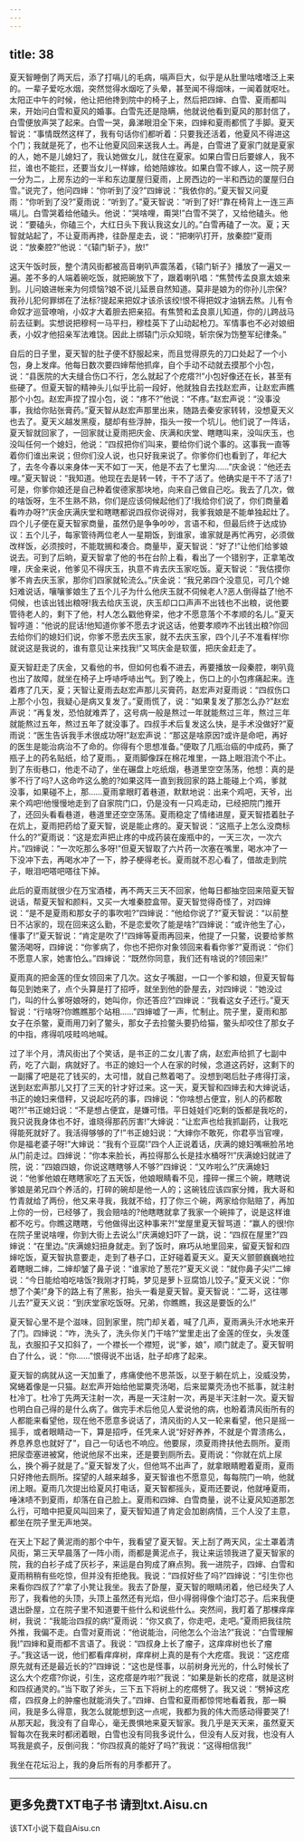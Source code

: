 ```yaml
---
---
---
```

title: 38
---




夏天智睡倒了两天后，添了打嗝儿的毛病，嗝声巨大，似乎是从肚里咕嗜嗜泛上来的。一辈子爱吃水烟，突然觉得水烟吃了头晕，甚至闻不得烟味，一闻着就呕吐。太阳正中午的时候，他让把他搀到院中的椅子上，然后把四婶、白雪、夏雨都叫来，开始问白雪和夏风的婚事。白雪先还是隐瞒，他就说他看到夏风的那封信了，白雪便放声哭了起来。白雪一哭，鼻涕眼泪全下来，四婶和夏雨都慌了手脚。夏天智说：“事情既然这样了，我有句话你们都听着：只要我还活着，他夏风不得进这个门；我就是死了，也不让他夏风回来送我人土。再是，白雪进了夏家门就是夏家的人，她不是儿媳妇了，我认她做女儿，就住在夏家。如果白雪日后要嫁人，我不拦，谁也不能拦，还要当女儿一样嫁，给她陪嫁妆。如果白雪不嫁人，这一院子房一分为二，上房东边的一半和东边厦屋归夏雨，上房西边的一半和西边的厦屋归白雪。”说完了，他问四婶：“你听到了没?”四婶说：“我依你的。”夏天智又问夏雨：“你听到了没?”夏雨说：“听到了。”夏天智说：“听到了好!”靠在椅背上一连三声嗝儿。白雪哭着给他磕头。他说：“哭啥哩，甭哭!”白雪不哭了，又给他磕头。他说：“要磕头，你磕三个，大红日头下我认我这女儿的。”白雪再磕了一次。夏；天智就站起了，不让夏雨再搀，往卧屋走去，说：“把喇叭打开，放秦腔!”夏雨说：“放秦腔?”他说：“《辕门斩子》，放!”

这天午饭时辰，整个清风街都被高音喇叭声震荡着，《辕门斩子》播放了一遍又一遍。差不多的人端着碗吃饭，就把碗放下了，跟着喇叭唱：“焦赞传孟良禀太娘来到。儿问娘进帐来为何烦恼?娘不说儿延景自然知道。莫非是娘为的你孙儿宗保?我孙儿犯何罪绑在了法标?提起来把奴才该杀该绞!恨不得把奴才油锅去熬。儿有令命奴才巡营嘹哨，小奴才大着胆去把亲招。有焦赞和孟良禀儿知道，你的儿跨战马前去征剿。实想说把穆柯一马平扫，穆桂英下了山动起枪刀。军情事也不必对娘细表，小奴才他招亲军法难饶。因此上绑辕门示众知晓，斩宗保为饬整军纪律条。”

自后的日子里，夏天智的肚子便不舒服起来，而且觉得原先的刀口处起了一个小包，身上发痒。他每日数次要四婶帮他抓痒，自个手动不动就去摸那个小包，说：“县医院的大夫缝合伤口不行，怎么就起了个疙瘩?!”小包好像还在长，甚至有些硬了。但夏天智的精神头儿似乎比前一段好，他就独自去找赵宏声，让赵宏声瞧那个小包。赵宏声捏了捏小包，说：“疼不?”他说：“不疼。”赵宏声说：“没事没事，我给你贴张膏药。”夏天智从赵宏声那里出来，随路去秦安家转转，没想夏天义也去了。夏天义越发黑瘦，腿却有些浮肿，指头一按一个坑儿。他们说了一阵话，夏天智就回家了，一回家就让夏雨把庆金、庆满和庆堂、瞎瞎叫来，没叫庆玉，也没叫任何一个媳妇，他说：“四叔把你们叫来，要给你们说个事的。这事我一直等着你们谁出来说；但你们没人说，也只好我来说了。你爹你们也看到了，年纪大了，去冬今春以来身体一天不如丁一天，他是不去了七里沟……”庆金说：“他还去哩。”夏天智说：“我知道。他现在去是转一转，干不了活了。他确实是干不了活了!可是，你爹你娘还是自己种着俊德家那块地，向来自己做自己吃。我去了几次，做的啥饭呀，生不生熟不熟，你们是应该伺候起他们了!我给你们说了，你们商量着看咋办呀?”庆金庆满庆堂和瞎瞎都说四叔你说得对，我爹我娘是不能单独起灶了。四个儿子便在夏天智家商量，虽然仍是争争吵吵，言语不和，但最后终于达成协议：五个儿子，每家管待两位老人一星期饭，到谁家，谁家就是再忙再穷，必须做改样饭，必须按时，不能耽搁和凑合。商量毕，夏天智说：“好了!”让他们给爹娘说去。可到了后晌，夏天智拿了他的书在台阶上看，看出了一个错别字，正拿笔改哩，庆金来说，他爹见不得庆玉，执意不肯去庆玉家吃饭。夏天智说：“我估摸你爹不肯去庆玉家，那你们四家就轮流么。”庆金说：“我兄弟四个没意见，可几个媳妇难说话，嚷嚷爹娘生了五个儿子为什么他庆玉就不伺候老人?恶人倒得益了!他不伺候，也该出钱出粮呀!我去给庆玉说，庆玉却口口声声不出钱也不出粮，说他要管待老人的，剩下了他，村人怎么戳他脊梁，他才不愿意落个不孝顺的名儿。”夏天智哼道：“他说的屁话!他知道你爹不愿去才说这话，他要孝顺咋不出钱出粮?你回去给你们的媳妇们说，你爹不愿去庆玉家，就不去庆玉家，四个儿子不准看样!你就说这是我说的，谁有意见让来找我!”又骂庆金是软蛋，把庆金赶走了。

夏天智赶走了庆金，又看他的书，但如何也看不进去，再要播放一段秦腔，喇叭竟也出了故障，就坐在椅子上呼哧呼哧出气。到了晚上，伤口上的小包疼痛起来。连着疼了几天，夏；天智让夏雨去赵宏声那儿买膏药，赵宏声对夏雨说：“四叔伤口上那个小包，我疑心是病又复发了。”夏雨慌了，说：“如果复发了那怎么办?”赵宏声说：“再复发，恐怕就难弄了，这号病一般是熬过一年就能熬过三年，熬过三年就能熬过五年，熬过五年了就没事了。四叔手术后复发这么快，是手术没做好?”夏雨说：“医生告诉我手术很成功呀!”赵宏声说：“那这是啥原因?或许是命吧，再好的医生是能治病治不了命的。你得有个思想准备。”便取了几瓶治癌的中成药，撕了瓶子上的药名贴纸，给了夏雨。，夏雨脚像踩在棉花堆里，一路上眼泪流个不止。到了东街巷口，他走不动了，坐在碾盘上吃纸烟，巷道里空空荡荡，他想：真的是爹不行了吗?人这命咋这么脆的?如果这阵一直到我回家的路上能碰上个鸡，爹就没事，如果碰不上，那……夏雨拿眼盯着巷道，默默地说：出来个鸡吧，天爷，出来个鸡吧!他慢慢地走到了自家院门口，仍是没有一只鸡走动，已经把院门推开了，还回头看看巷道，巷道里还空空荡荡。夏雨稳定了情绪进屋，夏天智捂着肚子在炕上，夏雨把药给了夏天智，说是能止疼的。夏天智说：“这瓶子上怎么没商标什么的?”夏雨说：“这是宏声把止疼的中成药装在废瓶中的，一天三次，一次六片。”四婶说：“一次吃那么多呀!”但夏天智取了六片药一次塞在嘴里，喝水冲了一下没冲下去，再喝水冲了一下，脖子梗得老长。夏雨就不忍心看了，借故走到院子，眼泪吧嗒吧嗒往下掉。

此后的夏雨就很少在万宝酒楼，再不两天三天不回家，他每日都抽空回来陪夏天智说话，帮夏天智和颜料，又买一大堆秦腔盒带。夏天智觉得奇怪了，对四婶说：“是不是夏雨和那女子的事吹啦?”四婶说：“他给你说了?”夏天智说：“以前整日不沾家的，现在回来这么勤，不是恋爱吹了能是啥?”四婶说：“或许他生了心，懂事了!”夏天智说：“肯定是吹了!”四婶等夏雨再回来，他提了一只鳖，说要给爹熬鳖汤喝呀，四婶说：“你爹病了，你也不把你对象领回来看看你爹?”夏雨说：“你们不愿意人家，她害怕么。”四婶说：“既然你同意，我们还有啥说的?领回来!”

夏雨真的把金莲的侄女领回来了几次。这女子嘴甜，一口一个爹和娘，但夏天智每每见到她来了，点个头算是打了招呼，就坐到他的卧屋去，对四婶说：“她没过门，叫的什么爹呀娘呀的，她叫你，你还答应?”四婶说：“我看这女子还行。”夏天智说：“行啥呀?你瞧瞧那个站相……”四婶嘘了一声，忙制止。院子里，夏雨和那女子在杀鳖，夏雨用刀剁了鳖头，那女子去捡鳖头要扔给猫，鳖头却咬住了那女子的中指，疼得叽吱畦呜地喊。

过了半个月，清风街出了个笑话，是书正的二女儿害了病，赵宏声给抓了七副中药，吃了六副，病就好了。书正的媳妇一个人在家的时候，念道这药好，这剩下的一副撂了吧是花了钱买的，太可惜，就自己熬着喝了。没想到喝后肚子疼得打滚，送到赵宏声那儿又打了三天的针才好过来。这一天，夏天智和四婶去和大婶说话，书正的媳妇来借秤，又说起吃药的事，四婶说：“你啥想占便宜，别人的药都敢喝?!”书正媳妇说：“不是想占便宜，是嫌可惜。平日娃娃们吃剩的饭都是我吃的，我只说我身体也不好，谁晓得那药厉害!”大婶说：“让宏声也给我抓副药，让我吃得能死就好了。我活得够够的了!”书正媳妇说：“大婶你不敢死，你君亭当官哩，你是福老婆子呀!”大婶说：“我有个豆腐!”四个人正说着话，庆满的媳妇嘴噘脸吊地从门前走过。四婶说：“你本来脸长，再拉得那么长是挂水桶呀?!”庆满媳妇就进了院，说：“四娘四娘，你说这瞎瞎够人不够?”四婶说：“又咋啦么?”庆满媳妇说：“他爹他娘在瞎瞎家吃了五天饭，他娘眼睛看不见，撞碎一摞三个碗，瞎瞎说爹娘是弟兄四个养活的，打碎的碗却是他一人的；这碗钱应该四家分摊，我大哥和竹青就给了两份，他又来寻我，我就不给，打了你三个碗，两家给你贴赔了，再加上你的一份，已经够了，我会赔啥的?他瞎瞎就拿了我家一个碗摔了，说是这样谁都不吃亏。你瞧这瞎瞎，亏他做得出这种事来?!”堂屋里夏天智骂道：“赢人的很!你在院子里说啥哩，你到大街上去说么!”庆满媳妇吓了一跳，说：“四叔在屋里?”四婶说：“在里边。”庆满媳妇扭身就走。到了饭时，麻巧从地里回来，留夏天智和四婶吃饭，夏天智执意要走，走到了巷子口，正好碰着夏天义。夏天义颤颤巍巍地拉着瞎眼二婶，二婶却皱了鼻子说：“谁家炝了葱花?”夏天义说：“就你鼻子尖!”二婶说：“今日能给咱吃啥饭?我刚才打盹，梦见是萝卜豆腐馅儿饺子。”夏天义说：“你想了个美!”身下的路上有了黑影，抬头一看是夏天智。夏天智说：“二哥，这往哪儿去?”夏天义说：“到庆堂家吃饭呀。兄弟，你瞧瞧，我这是要饭的么!”

夏天智心里不是个滋味，回到家里，院门却关着，喊了几声，夏雨满头汗水地来开了门。四婶说：“咋，洗头了，洗头你关门干啥?”堂里走出了金莲的侄女，头发蓬乱，衣服扣子又扣斜了，一个襟长一个襟短，说“爹，娘”，顺门就走了。夏天智明白了什么，说：“你……”恨得说不出话，肚子却疼了起来。

夏天智的病就从这一天加重了，疼痛使他不思茶饭，以至于躺在炕上，没威没势，窝蜷着像是一只猫。赵宏声开始给他罂粟壳汤喝，后来罂粟壳汤也不抵事，就注射杜冷丁。杜冷丁先两天注射一次，再是一天注射一次，再是半天注射一次。夏天智也明白自己得的是什么病了。做完手术后他见人爱说他的病，也盼着清风街所有的人都能来看望他，现在他不愿意多说话了，清风街的人又一轮来看望，他只是摇一摇手，或者眼睛动一下，算是招呼，任凭来人说“好好养养，不就是个胃溃疡么，养息养息也就好了”，自己一句话也不响应。他要尿，须夏雨搀扶他去厕所。夏雨把尿壶塞进被窝，他说他尿不出来，还是要到厕所去。夏雨说：“你就在炕上尿么，换个褥子就是了。”夏天智发了火，但他骂不出声了，就拿眼睛瞪着夏雨，夏雨只好搀他去厕所。探望的人越来越多，夏天智谁也不愿意见，每每院门一响，他就闭上眼。夏雨几次提出给夏风打电话，夏天智都摇头，夏雨还要说，他就唾夏雨，唾沫啧不到夏雨，却落在自己脸上。夏雨和四婶、白雪商量，说不让夏风知道那怎么行，可暗中把夏风叫回来了，夏天智知道了肯定会加剧病情，三个人没了主意，都坐在院子里无声地哭。

在天上下起了黄泥雨的那个中午，我看望了夏天智。天上刮了两天风，尘土罩着清风街，第三天早晨落了一阵小雨，雨都是黄泥点子，我让来运领我进了夏天智家的院，我的白衫子成了灰衫子，来运是白狗成了麻点狗。我一进院子，四婶、白雪和夏雨稍稍有些吃惊，但并没有拒绝我。我说：“四叔好些了吗?”四婶说：“引生你也来看你四叔了?”拿了小凳让我坐。我去了卧屋，夏天智的眼睛闭着，他已经失了人形了，我看他的头顶，头顶上虽然还有光焰，但小得弱得像个油灯芯子。后来我便退出卧屋，立在院子里不知道要干些什么和说些什么。突然间，我盯着了那棵痒痒树，我说：“我能治四叔的病!”夏雨说：“你又疯了，你走吧，走吧。”夏雨把我往院外推，我偏不走。白雪对夏雨说：“他说能治，问他怎么个治法?”我说：“白雪理解我!”四婶和夏雨都不言语了。我说：“四叔身上长了瘤子，这痒痒树也长了瘤子。”我这话一说，他们都看痒痒树，痒痒树上真的是有个大疙瘩。我说：“这疙瘩原先就有还是最近长的?”四婶说：“这也是怪事，以前树身光光的，什么时候长了这么大个疙瘩?你说，引生，这疙瘩是咋啦?”我说：“如果是新长的疙瘩，就是这树和四叔通灵的。”当下取了斧头，三下五下将树上的疙瘩劈了。我又说：“劈掉这疙瘩，四叔身上的肿瘤也就能消失了。”四婶、白雪和夏雨都惊愕地看着我，那一瞬间，我是多么得意，我怎么就能想到这一点呢，我都为我的伟大而感动得要哭了!从那天起，我没有了自卑心，毫无畏惧地来夏天智家。我几乎是天天来，虽然夏天智每次在我来时都闭着眼，白雪也没有同我多说什么，但没有人反对我，也没有人骂我是疯子，反倒问我：“你四叔真的能好了吗?”我说：“这得相信我!”

我坐在花坛沿上，我的身后所有的月季都开了。

----------------------
更多免费TXT电子书
请到txt.Aisu.cn
----------------------
该TXT小说下载自Aisu.cn